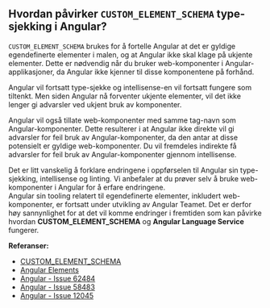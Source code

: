 
<Meta title="FAQ/Hvordan påvirker CUSTOM_ELEMENT_SCHEMA type-sjekking i Angular?" />

## Hvordan påvirker `CUSTOM_ELEMENT_SCHEMA` type-sjekking i Angular?

`CUSTOM_ELEMENT_SCHEMA` brukes for å fortelle Angular at det er gyldige egendefinerte elementer i malen, og at Angular ikke skal klage på ukjente elementer.
Dette er nødvendig når du bruker web-komponenter i Angular-applikasjoner, da Angular ikke kjenner til disse komponentene på forhånd.

Angular vil fortsatt type-sjekke og intellisense-en vil fortsatt fungere som tiltenkt. Men siden Angular nå forventer ukjente elementer, vil det ikke lenger gi advarsler ved ukjent bruk av komponenter.

Angular vil også tillate web-komponenter med samme tag-navn som Angular-komponenter.
Dette resulterer i at Angular ikke direkte vil gi advarsler for feil bruk av Angular-komponenter, da den antar at disse potensielt er gyldige web-komponenter.
Du vil fremdeles indirekte få advarsler for feil bruk av Angular-komponenter gjennom intellisense.

<div style={{padding: ".25rem 1rem", background: "#D3E3F5", borderRadius: "2px", borderBottom: "4px solid #3283CE", marginBottom: "1rem"}}>
Det er litt vanskelig å forklare endringene i oppførselen til Angular sin type-sjekking, intellisense og linting. Vi anbefaler at du prøver selv å bruke web-komponenter i Angular for å erfare endringene.
</div>

<div style={{padding: ".25rem 1rem", background: "#FFE7BA", borderRadius: "2px", borderBottom: "4px solid #F1A541", marginBottom: "2rem"}}>
Angular sin tooling relatert til egendefinerte elementer, inkludert web-komponenter, er fortsatt under utvikling av Angular Teamet. Det er derfor høy sannynlighet for at det vil komme endringer i fremtiden som kan påvirke hvordan <strong>CUSTOM_ELEMENT_SCHEMA</strong> og <strong>Angular Language Service</strong> fungerer.
</div>

**Referanser:**

- [CUSTOM_ELEMENT_SCHEMA](https://angular.dev/guide/components/advanced-configuration#custom-element-schemas)
- [Angular Elements](https://angular.dev/guide/elements)
- [Angular - Issue 62484](https://github.com/angular/angular/issues/62484)
- [Angular - Issue 58483](https://github.com/angular/angular/issues/58483)
- [Angular - Issue 12045](https://github.com/angular/angular/issues/12045)
